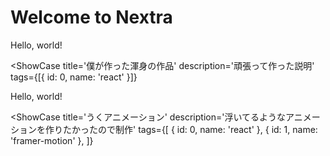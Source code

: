 # Welcome to Nextra

Hello, world!


<ShowCase
  title='僕が作った渾身の作品'
  description='頑張って作った説明'
  tags={[{ id: 0, name: 'react' }]}
>
  <Client>Hello, world!</Client>
</ShowCase>


<ShowCase
  title='うくアニメーション'
  description='浮いてるようなアニメーションを作りたかったので制作'
  tags={[
    { id: 0, name: 'react' },
    { id: 1, name: 'framer-motion' },
  ]}
>
  <FloatAnimation />
</ShowCase>
